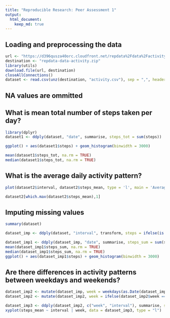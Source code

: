 ```yaml
---
title: "Reproducible Research: Peer Assessment 1"
output: 
  html_document:
    keep_md: true
---
```



## Loading and preprocessing the data
```r
url <- "https://d396qusza40orc.cloudfront.net/repdata%2Fdata%2Factivity.zip"
destination <- "repdata-data-activity.zip"
library(utils)
download.file(url, destination)
closeAllConnections()
dataset <- read.csv(unz(destination, "activity.csv"), sep = ",", header = TRUE)
```

## NA values are ommitted 

## What is mean total number of steps taken per day?
```r
library(dplyr)
dataset1 <- ddply(dataset, "date", summarise, steps_tot = sum(steps))
```

```r
ggplot() + aes(dataset1$steps) + geom_histogram(binwidth = 3000)
```

```r
mean(dataset1$steps_tot, na.rm = TRUE)
median(dataset1$steps_tot, na.rm = TRUE)
```
## What is the average daily activity pattern?
```r
plot(dataset2$interval, dataset2$steps_mean, type = 'l', main = 'Average Daily Activity Pattern', xlab = 'Interval', ylab = 'Mean of Steps Taken')
```

```r
dataset2[which.max(dataset2$steps_mean),1]
```

## Imputing missing values
```r
summary(dataset)
```

```r
dataset_imp <- ddply(dataset, "interval", transform, steps = ifelse(is.na(steps), mean(steps, na.rm=TRUE), steps))
```

```r
dataset_imp1 <- ddply(dataset_imp, "date", summarise, steps_sum = sum(steps))
mean(dataset_imp1$steps_sum, na.rm = TRUE)
median(dataset_imp1$steps_sum, na.rm = TRUE)
ggplot() + aes(dataset_imp1$steps) + geom_histogram(binwidth = 3000)
```

## Are there differences in activity patterns between weekdays and weekends?
```r
dataset_imp2 <- mutate(dataset_imp, week = weekdays(as.Date(dataset_imp$date)))
dataset_imp2 <- mutate(dataset_imp2, week = ifelse(dataset_imp2$week == "Saturday" | dataset_imp2$week == "Sunday", "Weekend", "Weekday"))
```

```r
dataset_imp3 <- ddply(dataset_imp2, c("week", "interval"), summarise, steps_mean = mean(steps))
xyplot(steps_mean ~ interval | week, data = dataset_imp3, type = "l")
```
